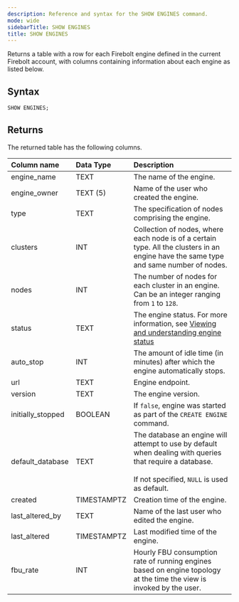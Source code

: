```yaml
---
description: Reference and syntax for the SHOW ENGINES command.
mode: wide
sidebarTitle: SHOW ENGINES
title: SHOW ENGINES
---
```



Returns a table with a row for each Firebolt engine defined in the current Firebolt account, with columns containing information about each engine as listed below.

## Syntax

```sql
SHOW ENGINES;
```

## Returns

The returned table has the following columns.

| Column name                 | Data Type   | Description |
| :---------------------------| :-----------| :-----------|
| engine_name                 | TEXT      | The name of the engine. |
| engine_owner                | TEXT (5)  | Name of the user who created the engine. |
| type                        | TEXT      | The specification of nodes comprising the engine. |
| clusters                    | INT       | Collection of nodes, where each node is of a certain type. All the clusters in an engine have the same type and same number of nodes. |
| nodes                       | INT       | The number of nodes for each cluster in an engine. Can be an integer ranging from `1` to `128`. |
| status                      | TEXT      | The engine status. For more information, see [Viewing and understanding engine status](/Overview/engine-fundamentals#viewing-and-understanding-engine-status) |
| auto_stop                   | INT       | The amount of idle time (in minutes) after which the engine automatically stops. |
| url                         | TEXT      | Engine endpoint. |
| version                     | TEXT      | The engine version. |
| initially_stopped           | BOOLEAN   | If `false`, engine was started as part of the `CREATE ENGINE` command.|
| default_database            | TEXT      | The database an engine will attempt to use by default when dealing with queries that require a database.<br/><br/>If not specified, `NULL` is used as default. |
| created                     | TIMESTAMPTZ | Creation time of the engine. |
| last_altered_by             | TEXT       | Name of the last user who edited the engine. |
| last_altered                | TIMESTAMPTZ | Last modified time of the engine. |
| fbu_rate                    | INT        | Hourly FBU consumption rate of running engines based on engine topology at the time the view is invoked by the user. |

